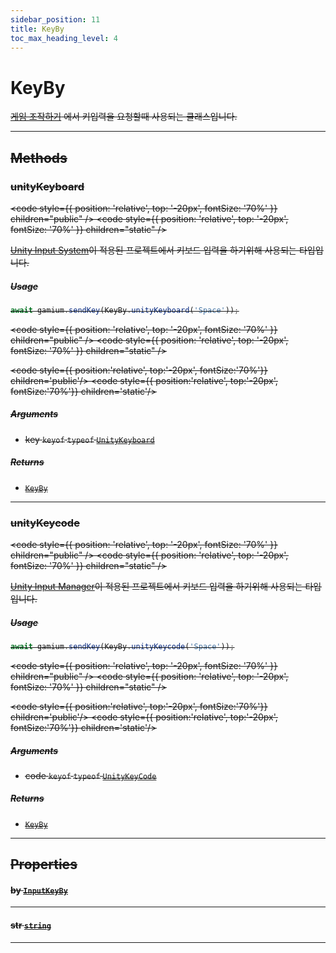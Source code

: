 ```yaml
---
sidebar_position: 11
title: KeyBy
toc_max_heading_level: 4
---
```


# KeyBy <s generated />

[게임 조작하기](../../game-control) 에서 키입력을 요청할때 사용되는 클래스입니다.

<hr class="solid" />  <s generated />

## Methods <s generated />

### unityKeyboard <s generated />

<s childtag /> <code style={{ position: 'relative', top: '-20px', fontSize: '70%' }} children="public" /> <code style={{ position: 'relative', top: '-20px', fontSize: '70%' }} children="static" /> <s
  generated
/>

[Unity Input System](https://docs.unity3d.com/Packages/com.unity.inputsystem@latest)이 적용된 프로젝트에서 키보드 입력을 하기위해 사용되는 타입입니다.

##### Usage

```ts
await gamium.sendKey(KeyBy.unityKeyboard('Space'));
```

<s childtag /> <code style={{ position: 'relative', top: '-20px', fontSize: '70%' }} children="public" /> <code style={{ position: 'relative', top: '-20px', fontSize: '70%' }} children="static" /> <s
  generated
/>

<s childtag /> <code style={{ position:'relative', top:'-20px', fontSize:'70%'}} children='public'/> <code style={{ position:'relative', top:'-20px', fontSize:'70%'}} children='static'/> <s generated />

##### Arguments <s generated />

- key `keyof` `typeof` [`UnityKeyboard`]( ../enums/unity-keyboard) <s generated />

##### Returns <s generated />

- [`KeyBy`]( key-by) <s generated />

<hr class="solid" />  <s generated />

### unityKeycode <s generated />

<s childtag /> <code style={{ position: 'relative', top: '-20px', fontSize: '70%' }} children="public" /> <code style={{ position: 'relative', top: '-20px', fontSize: '70%' }} children="static" /> <s
  generated
/>

[Unity Input Manager](https://docs.unity3d.com/Manual/class-InputManager.html)이 적용된 프로젝트에서 키보드 입력을 하기위해 사용되는 타입입니다.

##### Usage

```ts
await gamium.sendKey(KeyBy.unityKeycode('Space'));
```

<s childtag /> <code style={{ position: 'relative', top: '-20px', fontSize: '70%' }} children="public" /> <code style={{ position: 'relative', top: '-20px', fontSize: '70%' }} children="static" /> <s
  generated
/>

<s childtag /> <code style={{ position:'relative', top:'-20px', fontSize:'70%'}} children='public'/> <code style={{ position:'relative', top:'-20px', fontSize:'70%'}} children='static'/> <s generated />

##### Arguments <s generated />

- code `keyof` `typeof` [`UnityKeyCode`]( ../enums/unity-key-code) <s generated />

##### Returns <s generated />

- [`KeyBy`]( key-by) <s generated />

<hr class="solid" />  <s generated />

## Properties <s generated />

#### by [`InputKeyBy`]( ../enums/input-key-by) <s generated />

<hr class="solid" />  <s generated />

#### str [`string`]( https://developer.mozilla.org/en-US/docs/Web/JavaScript/Reference/Global_Objects/String) <s generated />

<hr class="solid" />  <s generated />

